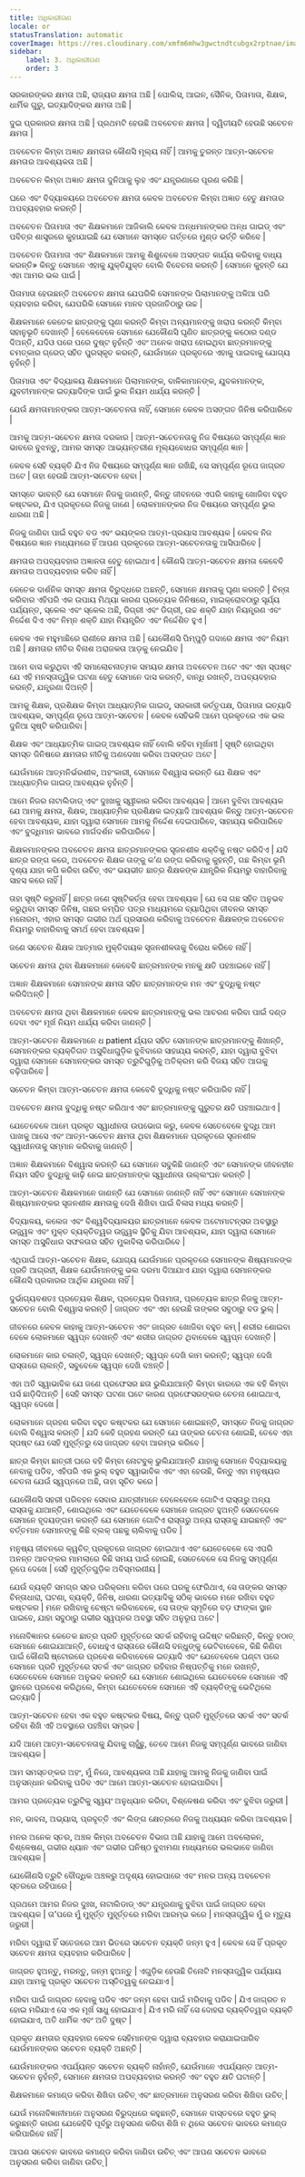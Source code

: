 ```yaml
---
title: ଅଧିକାରୀଗଣ
locale: or
statusTranslation: automatic
coverImage: https://res.cloudinary.com/xmfm6mhw3gwctndtcubgx2rptnae/image/upload/v1740337243/small_cover_educacion_fundamental_a051170f1c.webp
sidebar:
    label: 3. ଅଧିକାରୀଗଣ
    order: 3
---
```

ସରକାରଙ୍କର କ୍ଷମତା ଅଛି, ରାଜ୍ୟର କ୍ଷମତା ଅଛି | ପୋଲିସ, ଆଇନ, ସୈନିକ, ପିତାମାତା, ଶିକ୍ଷକ, ଧାର୍ମିକ ଗୁରୁ, ଇତ୍ୟାଦିଙ୍କର କ୍ଷମତା ଅଛି |

ଦୁଇ ପ୍ରକାରର କ୍ଷମତା ଅଛି | ପ୍ରଥମଟି ହେଉଛି ଅବଚେତନ କ୍ଷମତା | ଦ୍ୱିତୀୟଟି ହେଉଛି ସଚେତନ କ୍ଷମତା |

ଅବଚେତନ କିମ୍ବା ଅଜ୍ଞାତ କ୍ଷମତାର କୌଣସି ମୂଲ୍ୟ ନାହିଁ | ଆମକୁ ତୁରନ୍ତ ଆତ୍ମ-ସଚେତନ କ୍ଷମତାର ଆବଶ୍ୟକତା ଅଛି |

ଅବଚେତନ କିମ୍ବା ଅଜ୍ଞାତ କ୍ଷମତା ଦୁନିଆକୁ ଲୁହ ଏବଂ ଯନ୍ତ୍ରଣାରେ ପୂରଣ କରିଛି |

ଘରେ ଏବଂ ବିଦ୍ୟାଳୟରେ ଅବଚେତନ କ୍ଷମତା କେବଳ ଅବଚେତନ କିମ୍ବା ଅଜ୍ଞାତ ହେତୁ କ୍ଷମତାର ଅପବ୍ୟବହାର କରନ୍ତି |

ଅବଚେତନ ପିତାମାତା ଏବଂ ଶିକ୍ଷକମାନେ ଆଜିକାଲି କେବଳ ଅନ୍ଧମାନଙ୍କର ଅନ୍ଧ ଗାଇଡ୍ ଏବଂ ପବିତ୍ର ଶାସ୍ତ୍ରରେ କୁହାଯାଇଛି ଯେ ସେମାନେ ସମସ୍ତେ ଗର୍ତ୍ତରେ ମୁଣ୍ଡ ଭର୍ତ୍ତି କରିବେ |

ଅବଚେତନ ପିତାମାତା ଏବଂ ଶିକ୍ଷକମାନେ ଆମକୁ ଶିଶୁବେଳେ ଅସଙ୍ଗତ କାର୍ଯ୍ୟ କରିବାକୁ ବାଧ୍ୟ କରନ୍ତି» କିନ୍ତୁ ସେମାନେ ଏହାକୁ ଯୁକ୍ତିଯୁକ୍ତ ବୋଲି ବିବେଚନା କରନ୍ତି | ସେମାନେ କୁହନ୍ତି ଯେ ଏହା ଆମର ଭଲ ପାଇଁ |

ପିତାମାତା ହେଉଛନ୍ତି ଅବଚେତନ କ୍ଷମତା ଯେପରିକି ସେମାନଙ୍କ ପିଲାମାନଙ୍କୁ ଅଳିଆ ପରି ବ୍ୟବହାର କରିବା, ଯେପରିକି ସେମାନେ ମାନବ ପ୍ରଜାତିଠାରୁ ଉଚ୍ଚ |

ଶିକ୍ଷକମାନେ କେତେକ ଛାତ୍ରଙ୍କୁ ଘୃଣା କରନ୍ତି କିମ୍ବା ଅନ୍ୟମାନଙ୍କୁ ଖରାପ କରନ୍ତି କିମ୍ବା ସହାନୁଭୂତି ଦେଖାନ୍ତି | ବେଳେବେଳେ ସେମାନେ ଯେକୌଣସି ଘୃଣିତ ଛାତ୍ରଙ୍କୁ କଠୋର ଦଣ୍ଡ ଦିଅନ୍ତି, ଯଦିଓ ପରେ ପରେ ଦୁଷ୍ଟ ନୁହଁନ୍ତି ଏବଂ ଅନେକ ଖରାପ ହୋଇଥିବା ଛାତ୍ରମାନଙ୍କୁ ଚମତ୍କାର ଗ୍ରେଡ୍ ସହିତ ପୁରସ୍କୃତ କରନ୍ତି, ଯେଉଁମାନେ ପ୍ରକୃତରେ ଏହାକୁ ପାଇବାକୁ ଯୋଗ୍ୟ ନୁହଁନ୍ତି |

ପିତାମାତା ଏବଂ ବିଦ୍ୟାଳୟ ଶିକ୍ଷକମାନେ ପିଲାମାନଙ୍କ, ବାଳିକାମାନଙ୍କ, ଯୁବକମାନଙ୍କ, ଯୁବତୀମାନଙ୍କ ଇତ୍ୟାଦିଙ୍କ ପାଇଁ ଭୁଲ ନିୟମ ଧାର୍ଯ୍ୟ କରନ୍ତି |

ଯେଉଁ କ୍ଷମତାମାନଙ୍କର ଆତ୍ମ-ସଚେତନତା ନାହିଁ, ସେମାନେ କେବଳ ଅସଙ୍ଗତ ଜିନିଷ କରିପାରିବେ |

ଆମକୁ ଆତ୍ମ-ସଚେତନ କ୍ଷମତା ଦରକାର | ଆତ୍ମ-ସଚେତନତାକୁ ନିଜ ବିଷୟରେ ସମ୍ପୂର୍ଣ୍ଣ ଜ୍ଞାନ ଭାବରେ ବୁଝନ୍ତୁ, ଆମର ସମସ୍ତ ଆଭ୍ୟନ୍ତରୀଣ ମୂଲ୍ୟବୋଧର ସମ୍ପୂର୍ଣ୍ଣ ଜ୍ଞାନ |

କେବଳ ସେହି ବ୍ୟକ୍ତି ଯିଏ ନିଜ ବିଷୟରେ ସମ୍ପୂର୍ଣ୍ଣ ଜ୍ଞାନ ରଖିଛି, ସେ ସମ୍ପୂର୍ଣ୍ଣ ରୂପେ ଜାଗ୍ରତ ଅଟେ | ତାହା ହେଉଛି ଆତ୍ମ-ସଚେତନ ହେବା |

ସମସ୍ତେ ଭାବନ୍ତି ଯେ ସେମାନେ ନିଜକୁ ଜାଣନ୍ତି, କିନ୍ତୁ ଜୀବନରେ ଏପରି କାହାକୁ ଖୋଜିବା ବହୁତ କଷ୍ଟକର, ଯିଏ ପ୍ରକୃତରେ ନିଜକୁ ଜାଣେ | ଲୋକମାନଙ୍କର ନିଜ ବିଷୟରେ ସମ୍ପୂର୍ଣ୍ଣ ଭୁଲ ଧାରଣା ଅଛି |

ନିଜକୁ ଜାଣିବା ପାଇଁ ବହୁତ ବଡ ଏବଂ ଭୟଙ୍କର ଆତ୍ମ-ପ୍ରୟାସ ଆବଶ୍ୟକ | କେବଳ ନିଜ ବିଷୟରେ ଜ୍ଞାନ ମାଧ୍ୟମରେ ହିଁ ଆପଣ ପ୍ରକୃତରେ ଆତ୍ମ-ସଚେତନତାକୁ ଆସିପାରିବେ |

କ୍ଷମତାର ଅପବ୍ୟବହାର ଅଜ୍ଞାନତା ହେତୁ ହୋଇଥାଏ | କୌଣସି ଆତ୍ମ-ସଚେତନ କ୍ଷମତା କେବେବି କ୍ଷମତାର ଅପବ୍ୟବହାର କରିବ ନାହିଁ |

କେତେକ ଦାର୍ଶନିକ ସମସ୍ତ କ୍ଷମତା ବିରୁଦ୍ଧରେ ଅଛନ୍ତି, ସେମାନେ କ୍ଷମତାକୁ ଘୃଣା କରନ୍ତି | ଚିନ୍ତା କରିବାର ଏହିପରି ଏକ ଉପାୟ ମିଥ୍ୟା କାରଣ ପ୍ରତ୍ୟେକ ଜିନିଷରେ, ମାଇକ୍ରୋବଠାରୁ ସୂର୍ଯ୍ୟ ପର୍ଯ୍ୟନ୍ତ, ସ୍କେଲ ଏବଂ ସ୍କେଲ ଅଛି, ଡିଗ୍ରୀ ଏବଂ ଡିଗ୍ରୀ, ଉଚ୍ଚ ଶକ୍ତି ଯାହା ନିୟନ୍ତ୍ରଣ ଏବଂ ନିର୍ଦ୍ଦେଶ ଦିଏ ଏବଂ ନିମ୍ନ ଶକ୍ତି ଯାହା ନିୟନ୍ତ୍ରିତ ଏବଂ ନିର୍ଦ୍ଦେଶିତ ହୁଏ |

କେବଳ ଏକ ମହୁମାଛିରେ ରାଣୀରେ କ୍ଷମତା ଅଛି | ଯେକୌଣସି ପିମ୍ପୁଡ଼ି ଗଦାରେ କ୍ଷମତା ଏବଂ ନିୟମ ଅଛି | କ୍ଷମତାର ନୀତିର ବିନାଶ ଅରାଜକତା ଆଡ଼କୁ ନେଇଯିବ |

ଆମେ ବାସ କରୁଥିବା ଏହି ସମାଲୋଚନାତ୍ମକ ସମୟର କ୍ଷମତା ଅବଚେତନ ଅଟେ ଏବଂ ଏହା ସ୍ପଷ୍ଟ ଯେ ଏହି ମନସ୍ତାତ୍ତ୍ୱିକ ଘଟଣା ହେତୁ ସେମାନେ ଦାସ କରନ୍ତି, ବାନ୍ଧି ରଖନ୍ତି, ଅପବ୍ୟବହାର କରନ୍ତି, ଯନ୍ତ୍ରଣା ଦିଅନ୍ତି |

ଆମକୁ ଶିକ୍ଷକ, ପ୍ରଶିକ୍ଷକ କିମ୍ବା ଆଧ୍ୟାତ୍ମିକ ଗାଇଡ୍, ସରକାରୀ କର୍ତ୍ତୃପକ୍ଷ, ପିତାମାତା ଇତ୍ୟାଦି ଆବଶ୍ୟକ, ସମ୍ପୂର୍ଣ୍ଣ ରୂପେ ଆତ୍ମ-ସଚେତନ | କେବଳ ସେହିଭଳି ଆମେ ପ୍ରକୃତରେ ଏକ ଭଲ ଦୁନିଆ ସୃଷ୍ଟି କରିପାରିବା |

ଶିକ୍ଷକ ଏବଂ ଆଧ୍ୟାତ୍ମିକ ଗାଇଡ୍ ଆବଶ୍ୟକ ନାହିଁ ବୋଲି କହିବା ମୂର୍ଖାମୀ | ସୃଷ୍ଟି ହୋଇଥିବା ସମସ୍ତ ଜିନିଷରେ କ୍ଷମତାର ନୀତିକୁ ଅଣଦେଖା କରିବା ଅସଙ୍ଗତ ଅଟେ |

ଯେଉଁମାନେ ଆତ୍ମନିର୍ଭରଶୀଳ, ଅହଂକାରୀ, ସେମାନେ ବିଶ୍ୱାସ କରନ୍ତି ଯେ ଶିକ୍ଷକ ଏବଂ ଆଧ୍ୟାତ୍ମିକ ଗାଇଡ୍ ଆବଶ୍ୟକ ନୁହଁନ୍ତି |

ଆମେ ନିଜର ନାଟାଲିଡାଡ୍ ଏବଂ ଦୁଃଖକୁ ସ୍ୱୀକାର କରିବା ଆବଶ୍ୟକ | ଆମେ ବୁଝିବା ଆବଶ୍ୟକ ଯେ ଆମକୁ କ୍ଷମତା, ଶିକ୍ଷକ, ଆଧ୍ୟାତ୍ମିକ ପ୍ରଶିକ୍ଷକ ଇତ୍ୟାଦି ଆବଶ୍ୟକ କିନ୍ତୁ ଆତ୍ମ-ସଚେତନ ହେବା ଆବଶ୍ୟକ, ଯାହା ଦ୍ୱାରା ସେମାନେ ଆମକୁ ନିର୍ଦ୍ଦେଶ ଦେଇପାରିବେ, ସାହାଯ୍ୟ କରିପାରିବେ ଏବଂ ବୁଦ୍ଧିମାନ ଭାବରେ ମାର୍ଗଦର୍ଶନ କରିପାରିବେ |

ଶିକ୍ଷକମାନଙ୍କର ଅବଚେତନ କ୍ଷମତା ଛାତ୍ରମାନଙ୍କର ସୃଜନଶୀଳ ଶକ୍ତିକୁ ନଷ୍ଟ କରିଦିଏ | ଯଦି ଛାତ୍ର ରଙ୍ଗ କରେ, ଅବଚେତନ ଶିକ୍ଷକ ତାଙ୍କୁ କ’ଣ ରଙ୍ଗ କରିବାକୁ କୁହନ୍ତି, ଗଛ କିମ୍ବା ଭୂମି ଦୃଶ୍ୟ ଯାହା କପି କରିବା ଉଚିତ୍ ଏବଂ ଭୟଭୀତ ଛାତ୍ର ଶିକ୍ଷକଙ୍କ ଯାନ୍ତ୍ରିକ ନିୟମରୁ ବାହାରିବାକୁ ସାହସ କରେ ନାହିଁ |

ତାହା ସୃଷ୍ଟି କରୁନାହିଁ | ଛାତ୍ର ଜଣେ ସୃଷ୍ଟିକର୍ତ୍ତା ହେବା ଆବଶ୍ୟକ | ଯେ ସେ ଗଛ ସହିତ ଅନୁଭବ କରୁଥିବା ସମସ୍ତ ଜିନିଷ, ଗଛର କମ୍ପିତ ପତ୍ର ମାଧ୍ୟମରେ ବ୍ୟାପିଥିବା ଜୀବନର ସମସ୍ତ ମନୋରମ, ଏହାର ସମସ୍ତ ଗଭୀର ଅର୍ଥ ପ୍ରସାରଣ କରିବାକୁ ଅବଚେତନ ଶିକ୍ଷକଙ୍କ ଅବଚେତନ ନିୟମରୁ ବାହାରିବାକୁ ସମର୍ଥ ହେବା ଆବଶ୍ୟକ |

ଜଣେ ସଚେତନ ଶିକ୍ଷକ ଆତ୍ମାର ମୁକ୍ତିଦାୟକ ସୃଜନଶୀଳତାକୁ ବିରୋଧ କରିବେ ନାହିଁ |

ସଚେତନ କ୍ଷମତା ଥିବା ଶିକ୍ଷକମାନେ କେବେବି ଛାତ୍ରମାନଙ୍କ ମନକୁ କ୍ଷତି ପହଞ୍ଚାଇବେ ନାହିଁ |

ଅଜ୍ଞାନ ଶିକ୍ଷକମାନେ ସେମାନଙ୍କ କ୍ଷମତା ସହିତ ଛାତ୍ରମାନଙ୍କ ମନ ଏବଂ ବୁଦ୍ଧିକୁ ନଷ୍ଟ କରିଦିଅନ୍ତି |

ଅବଚେତନ କ୍ଷମତା ଥିବା ଶିକ୍ଷକମାନେ କେବଳ ଛାତ୍ରମାନଙ୍କୁ ଭଲ ଆଚରଣ କରିବା ପାଇଁ ଦଣ୍ଡ ଦେବା ଏବଂ ମୂର୍ଖ ନିୟମ ଧାର୍ଯ୍ୟ କରିବା ଜାଣନ୍ତି |

ଆତ୍ମ-ସଚେତନ ଶିକ୍ଷକମାନେ ଧ patient ର୍ଯ୍ୟର ସହିତ ସେମାନଙ୍କ ଛାତ୍ରମାନଙ୍କୁ ଶିଖାନ୍ତି, ସେମାନଙ୍କର ବ୍ୟକ୍ତିଗତ ଅସୁବିଧାଗୁଡ଼ିକ ବୁଝିବାରେ ସାହାଯ୍ୟ କରନ୍ତି, ଯାହା ଦ୍ୱାରା ବୁଝିବା ଦ୍ୱାରା ସେମାନେ ସେମାନଙ୍କର ସମସ୍ତ ତ୍ରୁଟିଗୁଡ଼ିକୁ ଅତିକ୍ରମ କରି ବିଜୟ ସହିତ ଆଗକୁ ବଢ଼ିପାରିବେ |

ସଚେତନ କିମ୍ବା ଆତ୍ମ-ସଚେତନ କ୍ଷମତା କେବେବି ବୁଦ୍ଧିକୁ ନଷ୍ଟ କରିପାରିବ ନାହିଁ |

ଅବଚେତନ କ୍ଷମତା ବୁଦ୍ଧିକୁ ନଷ୍ଟ କରିଥାଏ ଏବଂ ଛାତ୍ରମାନଙ୍କୁ ଗୁରୁତର କ୍ଷତି ପହଞ୍ଚାଇଥାଏ |

ଯେତେବେଳେ ଆମେ ପ୍ରକୃତ ସ୍ୱାଧୀନତା ଉପଭୋଗ କରୁ, କେବଳ ସେତେବେଳେ ବୁଦ୍ଧି ଆମ ପାଖକୁ ଆସେ ଏବଂ ଆତ୍ମ-ସଚେତନ କ୍ଷମତା ଥିବା ଶିକ୍ଷକମାନେ ପ୍ରକୃତରେ ସୃଜନଶୀଳ ସ୍ୱାଧୀନତାକୁ ସମ୍ମାନ କରିବାକୁ ଜାଣନ୍ତି |

ଅଜ୍ଞାନ ଶିକ୍ଷକମାନେ ବିଶ୍ୱାସ କରନ୍ତି ଯେ ସେମାନେ ସବୁକିଛି ଜାଣନ୍ତି ଏବଂ ସେମାନଙ୍କ ଜୀବନହୀନ ନିୟମ ସହିତ ବୁଦ୍ଧିକୁ କାଢ଼ି ନେଇ ଛାତ୍ରମାନଙ୍କ ସ୍ୱାଧୀନତା ଉଲ୍ଲଂଘନ କରନ୍ତି |

ଆତ୍ମ-ସଚେତନ ଶିକ୍ଷକମାନେ ଜାଣନ୍ତି ଯେ ସେମାନେ ଜାଣନ୍ତି ନାହିଁ ଏବଂ ସେମାନେ ସେମାନଙ୍କ ଶିଷ୍ୟମାନଙ୍କର ସୃଜନଶୀଳ କ୍ଷମତାକୁ ଦେଖି ଶିଖିବା ପାଇଁ ବିଳାସ ମଧ୍ୟ କରନ୍ତି |

ବିଦ୍ୟାଳୟ, କଲେଜ ଏବଂ ବିଶ୍ୱବିଦ୍ୟାଳୟର ଛାତ୍ରମାନେ କେବଳ ଅଟୋମାଟନ୍ସର ଅବସ୍ଥାରୁ ଉଜ୍ଜ୍ୱଳ ଏବଂ ମୁକ୍ତ ବ୍ୟକ୍ତିତ୍ୱର ଉଜ୍ଜ୍ୱଳ ସ୍ଥିତିକୁ ଯିବା ଆବଶ୍ୟକ, ଯାହା ଦ୍ୱାରା ସେମାନେ ସମସ୍ତ ଅସୁବିଧାର ସଫଳତାର ସହିତ ମୁକାବିଲା କରିପାରିବେ |

ଏଥିପାଇଁ ଆତ୍ମ-ସଚେତନ ଶିକ୍ଷକ, ଯୋଗ୍ୟ ଯେଉଁମାନେ ପ୍ରକୃତରେ ସେମାନଙ୍କ ଶିଷ୍ୟମାନଙ୍କ ପ୍ରତି ଆଗ୍ରହୀ, ଶିକ୍ଷକ ଯେଉଁମାନଙ୍କୁ ଭଲ ଦରମା ଦିଆଯାଏ ଯାହା ଦ୍ୱାରା ସେମାନଙ୍କର କୌଣସି ପ୍ରକାରର ଆର୍ଥିକ ଯନ୍ତ୍ରଣା ନାହିଁ |

ଦୁର୍ଭାଗ୍ୟବଶତଃ ପ୍ରତ୍ୟେକ ଶିକ୍ଷକ, ପ୍ରତ୍ୟେକ ପିତାମାତା, ପ୍ରତ୍ୟେକ ଛାତ୍ର ନିଜକୁ ଆତ୍ମ-ସଚେତନ ବୋଲି ବିଶ୍ୱାସ କରନ୍ତି | ଜାଗ୍ରତ ଏବଂ ଏହା ହେଉଛି ତାଙ୍କର ସବୁଠାରୁ ବଡ ଭୁଲ୍ |

ଜୀବନରେ କେବଳ କାହାକୁ ଆତ୍ମ-ସଚେତନ ଏବଂ ଜାଗ୍ରତ ଖୋଜିବା ବହୁତ କମ୍ | ଶରୀର ଶୋଇବା ବେଳେ ଲୋକମାନେ ସ୍ୱପ୍ନ ଦେଖନ୍ତି ଏବଂ ଶରୀର ଜାଗ୍ରତ ଥିବାବେଳେ ସ୍ୱପ୍ନ ଦେଖନ୍ତି |

ଲୋକମାନେ କାର ଚଳାନ୍ତି, ସ୍ୱପ୍ନ ଦେଖନ୍ତି; ସ୍ୱପ୍ନ ଦେଖି କାମ କରନ୍ତି; ସ୍ୱପ୍ନ ଦେଖି ରାସ୍ତାରେ ଚାଲନ୍ତି, ସବୁବେଳେ ସ୍ୱପ୍ନ ଦେଖି ବଞ୍ଚନ୍ତି |

ଏହା ଅତି ସ୍ୱାଭାବିକ ଯେ ଜଣେ ପ୍ରଫେସର ଛତା ଭୁଲିଯାଆନ୍ତି କିମ୍ବା କାରରେ ଏକ ବହି କିମ୍ବା ପର୍ସ ଛାଡ଼ିଦିଅନ୍ତି | ସେହି ସମସ୍ତ ଘଟଣା ଘଟେ କାରଣ ପ୍ରଫେସରଙ୍କର ଚେତନା ଶୋଇଥାଏ, ସ୍ୱପ୍ନ ଦେଖେ |

ଲୋକମାନେ ଗ୍ରହଣ କରିବା ବହୁତ କଷ୍ଟକର ଯେ ସେମାନେ ଶୋଇଛନ୍ତି, ସମସ୍ତେ ନିଜକୁ ଜାଗ୍ରତ ବୋଲି ବିଶ୍ୱାସ କରନ୍ତି | ଯଦି କେହି ଗ୍ରହଣ କରନ୍ତି ଯେ ତାଙ୍କର ଚେତନା ଶୋଇଛି, ତେବେ ଏହା ସ୍ପଷ୍ଟ ଯେ ସେହି ମୁହୂର୍ତ୍ତରୁ ସେ ଜାଗ୍ରତ ହେବା ଆରମ୍ଭ କରିବେ |

ଛାତ୍ର କିମ୍ବା ଛାତ୍ରୀ ଘରେ ବହି କିମ୍ବା ନୋଟବୁକ୍ ଭୁଲିଯାଆନ୍ତି ଯାହାକୁ ସେମାନେ ବିଦ୍ୟାଳୟକୁ ନେବାକୁ ପଡିବ, ଏହିପରି ଏକ ଭୁଲ୍ ବହୁତ ସ୍ୱାଭାବିକ ଏବଂ ଏହା ହେଉଛି, କିନ୍ତୁ ଏହା ମନୁଷ୍ୟର ଚେତନା ଯେଉଁ ସ୍ୱପ୍ନରେ ଅଛି, ତାହା ସୂଚିତ କରେ |

ଯେକୌଣସି ସହରୀ ପରିବହନ ସେବାର ଯାତ୍ରୀମାନେ ବେଳେବେଳେ ଗୋଟିଏ ରାସ୍ତାରୁ ଅନ୍ୟ ରାସ୍ତାକୁ ଯାଆନ୍ତି, ଶୋଇଥିଲେ ଏବଂ ଯେତେବେଳେ ସେମାନେ ଜାଗ୍ରତ ହୁଅନ୍ତି ସେତେବେଳେ ସେମାନେ ହୃଦୟଙ୍ଗମ କରନ୍ତି ଯେ ସେମାନେ ଗୋଟିଏ ରାସ୍ତାରୁ ଅନ୍ୟ ରାସ୍ତାକୁ ଯାଇଛନ୍ତି ଏବଂ ବର୍ତ୍ତମାନ ସେମାନଙ୍କୁ କିଛି ବ୍ଲକ୍ ପଛକୁ ଚାଲିବାକୁ ପଡିବ |

ମନୁଷ୍ୟ ଜୀବନରେ କ୍ୱଚିତ୍ ପ୍ରକୃତରେ ଜାଗ୍ରତ ହୋଇଥାଏ ଏବଂ ଯେତେବେଳେ ସେ ଏପରି ଅନନ୍ତ ଆତଙ୍କର ମାମଲାରେ କିଛି ସମୟ ପାଇଁ ହୋଇଛି, ସେତେବେଳେ ସେ ନିଜକୁ ସମ୍ପୂର୍ଣ୍ଣ ରୂପେ ଦେଖେ | ସେହି ମୁହୂର୍ତ୍ତଗୁଡ଼ିକ ଅବିସ୍ମରଣୀୟ |

ଯେଉଁ ବ୍ୟକ୍ତି ସମଗ୍ର ସହର ପରିକ୍ରମା କରିବା ପରେ ଘରକୁ ଫେରିଥାଏ, ସେ ତାଙ୍କର ସମସ୍ତ ଚିନ୍ତାଧାରା, ଘଟଣା, ବ୍ୟକ୍ତି, ଜିନିଷ, ଧାରଣା ଇତ୍ୟାଦିକୁ ସଠିକ୍ ଭାବରେ ମନେ ରଖିବା ବହୁତ କଷ୍ଟକର | ମନେ ରଖିବାକୁ ଚେଷ୍ଟା କରିବାବେଳେ, ସେ ତାଙ୍କ ସ୍ମୃତିରେ ବଡ଼ ଫାଙ୍କା ସ୍ଥାନ ପାଇବେ, ଯାହା ସବୁଠାରୁ ଗଭୀର ସ୍ୱପ୍ନର ଅବସ୍ଥା ସହିତ ଅନୁରୂପ ଅଟେ |

ମନୋବିଜ୍ଞାନର କେତେକ ଛାତ୍ର ପ୍ରତି ମୁହୂର୍ତ୍ତରେ ସତର୍କ ରହିବାକୁ ଉଦ୍ଦିଷ୍ଟ କରିଛନ୍ତି, କିନ୍ତୁ ହଠାତ୍ ସେମାନେ ଶୋଇଯାଆନ୍ତି, ବୋଧହୁଏ ରାସ୍ତାରେ କୌଣସି ବନ୍ଧୁଙ୍କୁ ଭେଟିବାବେଳେ, କିଛି କିଣିବା ପାଇଁ କୌଣସି ଷ୍ଟୋରରେ ପ୍ରବେଶ କରିବାବେଳେ ଇତ୍ୟାଦି ଏବଂ ଯେତେବେଳେ ଘଣ୍ଟା ପରେ ସେମାନେ ପ୍ରତି ମୁହୂର୍ତ୍ତରେ ସତର୍କ ଏବଂ ଜାଗ୍ରତ ରହିବାର ନିଷ୍ପତ୍ତିକୁ ମନେ ରଖନ୍ତି, ସେତେବେଳେ ସେମାନେ ଅନୁଭବ କରନ୍ତି ଯେ ସେମାନେ ଶୋଇଥିଲେ ଯେତେବେଳେ ସେମାନେ ଏହି ସ୍ଥାନରେ ପ୍ରବେଶ କରିଥିଲେ, କିମ୍ବା ଯେତେବେଳେ ସେମାନେ ଏହି ବ୍ୟକ୍ତିଙ୍କୁ ଭେଟିଥିଲେ ଇତ୍ୟାଦି |

ଆତ୍ମ-ସଚେତନ ହେବା ଏକ ବହୁତ କଷ୍ଟକର ବିଷୟ, କିନ୍ତୁ ପ୍ରତି ମୁହୂର୍ତ୍ତରେ ସତର୍କ ଏବଂ ସତର୍କ ରହିବା ଶିଖି ଏହି ଅବସ୍ଥାରେ ପହଞ୍ଚିବା ସମ୍ଭବ |

ଯଦି ଆମେ ଆତ୍ମ-ସଚେତନତାକୁ ଯିବାକୁ ଚାହୁଁଛୁ, ତେବେ ଆମେ ନିଜକୁ ସମ୍ପୂର୍ଣ୍ଣ ଭାବରେ ଜାଣିବା ଆବଶ୍ୟକ |

ଆମ ସମସ୍ତଙ୍କର ଅହଂ, ମୁଁ ନିଜେ, ଆବଶ୍ୟକତା ଅଛି ଯାହାକୁ ଆମକୁ ନିଜକୁ ଜାଣିବା ପାଇଁ ଅନୁସନ୍ଧାନ କରିବାକୁ ପଡିବ ଏବଂ ଆମେ ଆତ୍ମ-ସଚେତନ ହୋଇପାରିବା |

ଆମର ପ୍ରତ୍ୟେକ ତ୍ରୁଟିକୁ ସ୍ୱୟଂ ଅନୁଧ୍ୟାନ କରିବା, ବିଶ୍ଳେଷଣ କରିବା ଏବଂ ବୁଝିବା ଜରୁରୀ |

ମନ, ଭାବନା, ଅଭ୍ୟାସ, ପ୍ରବୃତ୍ତି ଏବଂ ଲିଙ୍ଗ କ୍ଷେତ୍ରରେ ନିଜକୁ ଅଧ୍ୟୟନ କରିବା ଆବଶ୍ୟକ |

ମନର ଅନେକ ସ୍ତର, ଅଞ୍ଚଳ କିମ୍ବା ଅବଚେତନ ବିଭାଗ ଅଛି ଯାହାକୁ ଆମେ ଅବଲୋକନ, ବିଶ୍ଳେଷଣ, ଗଭୀର ଧ୍ୟାନ ଏବଂ ଗଭୀର ଘନିଷ୍ଠ ବୁଝାମଣା ମାଧ୍ୟମରେ ଭଲଭାବେ ଜାଣିବା ଆବଶ୍ୟକ |

ଯେକୌଣସି ତ୍ରୁଟି ବୌଦ୍ଧିକ ଅଞ୍ଚଳରୁ ଅଦୃଶ୍ୟ ହୋଇପାରେ ଏବଂ ମନର ଅନ୍ୟ ଅବଚେତନ ସ୍ତରରେ ରହିପାରେ |

ପ୍ରଥମେ ଆମର ନିଜର ଦୁଃଖ, ନାଟାଲିଡାଡ୍ ଏବଂ ଯନ୍ତ୍ରଣାକୁ ବୁଝିବା ପାଇଁ ଜାଗ୍ରତ ହେବା ଆବଶ୍ୟକ | ତା’ପରେ ମୁଁ ମୁହୂର୍ତ୍ତ ମୁହୂର୍ତ୍ତରେ ମରିବା ଆରମ୍ଭ କରେ | ମନସ୍ତାତ୍ତ୍ୱିକ ମୁଁ ର ମୃତ୍ୟୁ ଜରୁରୀ |

ମରିବା ଦ୍ୱାରା ହିଁ ସତେଜରେ ଆମ ଭିତରେ ସଚେତନ ବ୍ୟକ୍ତି ଜନ୍ମ ହୁଏ | କେବଳ ସେ ହିଁ ପ୍ରକୃତ ସଚେତନ କ୍ଷମତା ବ୍ୟବହାର କରିପାରିବେ |

ଜାଗ୍ରତ ହୁଅନ୍ତୁ, ମରନ୍ତୁ, ଜନ୍ମ ହୁଅନ୍ତୁ | ଏଗୁଡ଼ିକ ହେଉଛି ତିନୋଟି ମନସ୍ତାତ୍ତ୍ୱିକ ପର୍ଯ୍ୟାୟ ଯାହା ଆମକୁ ପ୍ରକୃତ ସଚେତନ ଅସ୍ତିତ୍ୱକୁ ନେଇଯାଏ |

ମରିବା ପାଇଁ ଜାଗ୍ରତ ହେବାକୁ ପଡିବ ଏବଂ ଜନ୍ମ ହେବା ପାଇଁ ମରିବାକୁ ପଡିବ | ଯିଏ ଜାଗ୍ରତ ନ ହୋଇ ମରିଯାଏ ସେ ଏକ ମୂର୍ଖ ସାଧୁ ହୋଇଯାଏ | ଯିଏ ମରି ନାହିଁ ସେ ଦୋହରା ବ୍ୟକ୍ତିତ୍ୱର ବ୍ୟକ୍ତି ହୋଇଯାଏ, ଅତି ଧାର୍ମିକ ଏବଂ ଅତି ଦୁଷ୍ଟ |

ପ୍ରକୃତ କ୍ଷମତାର ବ୍ୟବହାର କେବଳ ସେହିମାନଙ୍କ ଦ୍ୱାରା ବ୍ୟବହାର କରାଯାଇପାରିବ ଯେଉଁମାନଙ୍କର ସଚେତନ ବ୍ୟକ୍ତି ଅଛନ୍ତି |

ଯେଉଁମାନଙ୍କର ଏପର୍ଯ୍ୟନ୍ତ ସଚେତନ ବ୍ୟକ୍ତି ନାହାଁନ୍ତି, ଯେଉଁମାନେ ଏପର୍ଯ୍ୟନ୍ତ ଆତ୍ମ-ସଚେତନ ନୁହଁନ୍ତି, ସେମାନେ କ୍ଷମତାର ଅପବ୍ୟବହାର କରନ୍ତି ଏବଂ ବହୁତ କ୍ଷତି ଘଟାନ୍ତି |

ଶିକ୍ଷକମାନେ କମାଣ୍ଡ କରିବା ଶିଖିବା ଉଚିତ୍ ଏବଂ ଛାତ୍ରମାନେ ଅନୁସରଣ କରିବା ଶିଖିବା ଉଚିତ୍ |

ଯେଉଁ ମନୋବିଜ୍ଞାନୀମାନେ ଅନୁସରଣ ବିରୁଦ୍ଧରେ କହୁଛନ୍ତି, ସେମାନେ ବାସ୍ତବରେ ବହୁତ ଭୁଲ୍ କରୁଛନ୍ତି କାରଣ ଯେକେହିବି ପୂର୍ବରୁ ଅନୁସରଣ କରିବା ଶିଖି ନ ଥିଲେ ସଚେତନ ଭାବରେ କମାଣ୍ଡ କରିପାରିବେ ନାହିଁ |

ଆପଣ ସଚେତନ ଭାବରେ କମାଣ୍ଡ କରିବା ଜାଣିବା ଉଚିତ୍ ଏବଂ ଆପଣ ସଚେତନ ଭାବରେ ଅନୁସରଣ କରିବା ଜାଣିବା ଉଚିତ୍ |
